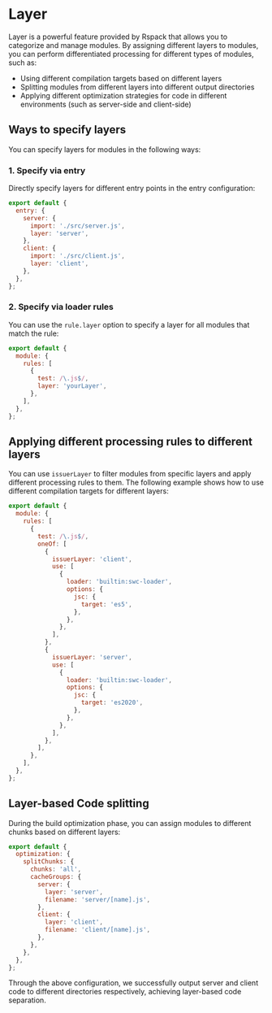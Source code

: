 # Layer

Layer is a powerful feature provided by Rspack that allows you to categorize and manage modules. By assigning different layers to modules, you can perform differentiated processing for different types of modules, such as:

- Using different compilation targets based on different layers
- Splitting modules from different layers into different output directories
- Applying different optimization strategies for code in different environments (such as server-side and client-side)

## Ways to specify layers

You can specify layers for modules in the following ways:

### 1. Specify via entry

Directly specify layers for different entry points in the entry configuration:

```js
export default {
  entry: {
    server: {
      import: './src/server.js',
      layer: 'server',
    },
    client: {
      import: './src/client.js',
      layer: 'client',
    },
  },
};
```

### 2. Specify via loader rules

You can use the `rule.layer` option to specify a layer for all modules that match the rule:

```js
export default {
  module: {
    rules: [
      {
        test: /\.js$/,
        layer: 'yourLayer',
      },
    ],
  },
};
```

## Applying different processing rules to different layers

You can use `issuerLayer` to filter modules from specific layers and apply different processing rules to them. The following example shows how to use different compilation targets for different layers:

```js
export default {
  module: {
    rules: [
      {
        test: /\.js$/,
        oneOf: [
          {
            issuerLayer: 'client',
            use: [
              {
                loader: 'builtin:swc-loader',
                options: {
                  jsc: {
                    target: 'es5',
                  },
                },
              },
            ],
          },
          {
            issuerLayer: 'server',
            use: [
              {
                loader: 'builtin:swc-loader',
                options: {
                  jsc: {
                    target: 'es2020',
                  },
                },
              },
            ],
          },
        ],
      },
    ],
  },
};
```

## Layer-based Code splitting

During the build optimization phase, you can assign modules to different chunks based on different layers:

```js
export default {
  optimization: {
    splitChunks: {
      chunks: 'all',
      cacheGroups: {
        server: {
          layer: 'server',
          filename: 'server/[name].js',
        },
        client: {
          layer: 'client',
          filename: 'client/[name].js',
        },
      },
    },
  },
};
```

Through the above configuration, we successfully output server and client code to different directories respectively, achieving layer-based code separation.
